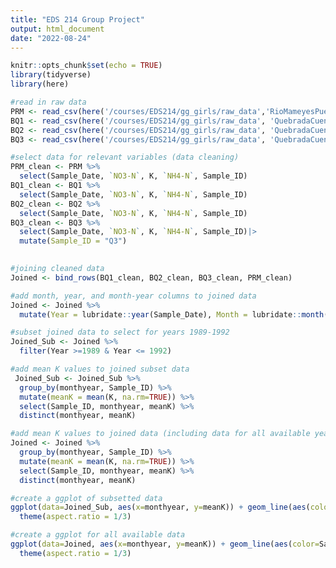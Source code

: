 ```yaml
---
title: "EDS 214 Group Project"
output: html_document
date: "2022-08-24"
---
```


```r
knitr::opts_chunk$set(echo = TRUE)
library(tidyverse)
library(here)
```

```r
#read in raw data 
PRM <- read_csv(here('/courses/EDS214/gg_girls/raw_data','RioMameyesPuenteRoto.csv'))
BQ1 <- read_csv(here('/courses/EDS214/gg_girls/raw_data', 'QuebradaCuenca1-Bisley.csv'))
BQ2 <- read_csv(here('/courses/EDS214/gg_girls/raw_data', 'QuebradaCuenca2-Bisley.csv'))
BQ3 <- read_csv(here('/courses/EDS214/gg_girls/raw_data', 'QuebradaCuenca2-Bisley.csv'))
```

```r
#select data for relevant variables (data cleaning)
PRM_clean <- PRM %>% 
  select(Sample_Date, `NO3-N`, K, `NH4-N`, Sample_ID)
BQ1_clean <- BQ1 %>% 
  select(Sample_Date, `NO3-N`, K, `NH4-N`, Sample_ID)
BQ2_clean <- BQ2 %>% 
  select(Sample_Date, `NO3-N`, K, `NH4-N`, Sample_ID)
BQ3_clean <- BQ3 %>% 
  select(Sample_Date, `NO3-N`, K, `NH4-N`, Sample_ID)|>
  mutate(Sample_ID = "Q3")
  
```

```r
#joining cleaned data
Joined <- bind_rows(BQ1_clean, BQ2_clean, BQ3_clean, PRM_clean) 

#add month, year, and month-year columns to joined data
Joined <- Joined %>% 
  mutate(Year = lubridate::year(Sample_Date), Month = lubridate::month(Sample_Date), monthyear = zoo::as.yearmon(paste(Year, Month), "%Y %m")) 

#subset joined data to select for years 1989-1992
Joined_Sub <- Joined %>% 
  filter(Year >=1989 & Year <= 1992)

#add mean K values to joined subset data 
 Joined_Sub <- Joined_Sub %>% 
  group_by(monthyear, Sample_ID) %>% 
  mutate(meanK = mean(K, na.rm=TRUE)) %>% 
  select(Sample_ID, monthyear, meanK) %>% 
  distinct(monthyear, meanK)

#add mean K values to joined data (including data for all available years)
Joined <- Joined %>% 
  group_by(monthyear, Sample_ID) %>% 
  mutate(meanK = mean(K, na.rm=TRUE)) %>% 
  select(Sample_ID, monthyear, meanK) %>% 
  distinct(monthyear, meanK)

```

```r
#create a ggplot of subsetted data
ggplot(data=Joined_Sub, aes(x=monthyear, y=meanK)) + geom_line(aes(color=Sample_ID, linetype=Sample_ID)) +
  theme(aspect.ratio = 1/3)
```
```r
#create a ggplot for all available data 
ggplot(data=Joined, aes(x=monthyear, y=meanK)) + geom_line(aes(color=Sample_ID, linetype=Sample_ID)) +
  theme(aspect.ratio = 1/3)
```








